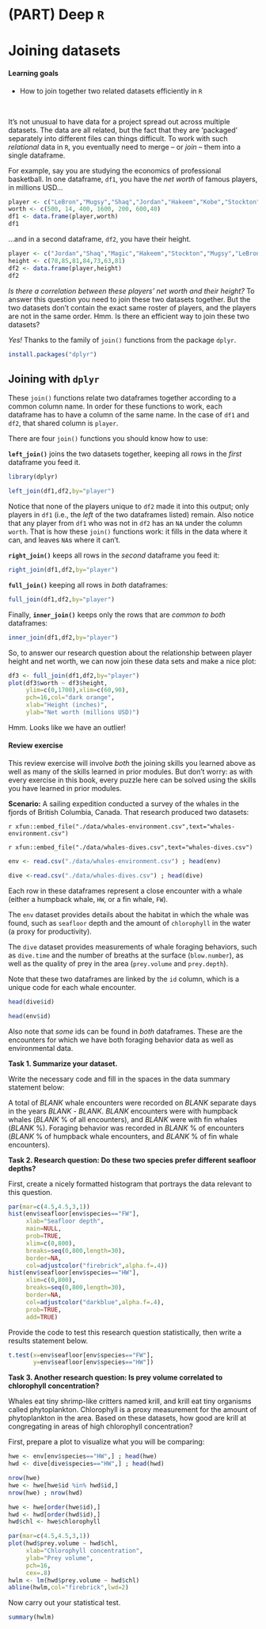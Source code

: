 # (PART) Deep `R` {-}


# Joining datasets {#joining_datasets}

#### Learning goals {-}

* How to join together two related datasets efficiently in `R`

&nbsp;

It's not unusual to have data for a project spread out across multiple datasets. The data are all related, but the fact that they are 'packaged' separately into different files can things difficult. To work with such *relational* data in `R`, you eventually need to merge -- or *join* -- them into a single dataframe. 

For example, say you are studying the economics of professional basketball. In one dataframe, `df1`, you have the *net worth* of famous players, in millions USD...

```r
player <- c("LeBron","Mugsy","Shaq","Jordan","Hakeem","Kobe","Stockton")
worth <- c(500, 14, 400, 1600, 200, 600,40)
df1 <- data.frame(player,worth)
df1
```

...and in a second dataframe, `df2`, you have their height. 

```r
player <- c("Jordan","Shaq","Magic","Hakeem","Stockton","Mugsy","LeBron")
height <- c(78,85,81,84,73,63,81)
df2 <- data.frame(player,height)
df2
```

*Is there a correlation between these players' net worth and their height?* To answer this question you need to join these two datasets together. But the two datasets don't contain the exact same roster of players, and the players are not in the same order. Hmm. Is there an efficient way to join these two datasets?  

*Yes!* Thanks to the family of `join()` functions from the package `dplyr`.  

```r
install.packages("dplyr")
```

## Joining with `dplyr` {-}

These `join()` functions relate two dataframes together according to a common column name. In order for these functions to work, each dataframe has to have a column of the same name. In the case of `df1` and `df2`, that shared column is `player`.   

There are four `join()` functions you should know how to use: 

**`left_join()`** joins the two datasets together, keeping all rows in the *first* dataframe you feed it. 

```r
library(dplyr)
```

```r
left_join(df1,df2,by="player")
```

Notice that none of the players unique to `df2` made it into this output; only players in `df1` (i.e., the *left* of the two dataframes listed) remain. Also notice that any player from `df1` who was not in `df2` has an `NA` under the column `worth`. That is how these `join()` functions work: it fills in the data where it can, and leaves `NA`s where it can't. 

**`right_join()`** keeps all rows in the *second* dataframe you feed it:

```r
right_join(df1,df2,by="player")
```

**`full_join()`** keeping all rows in *both* dataframes:

```r
full_join(df1,df2,by="player")
```

Finally, **`inner_join()`** keeps only the rows that are *common to both* dataframes:  

```r
inner_join(df1,df2,by="player")
```

So, to answer our research question about the relationship between player height and net worth, we can now join these data sets and make a nice plot:

```r
df3 <- full_join(df1,df2,by="player")
plot(df3$worth ~ df3$height,
     ylim=c(0,1700),xlim=c(60,90),
     pch=16,col="dark orange",
     xlab="Height (inches)",
     ylab="Net worth (millions USD)")
```

Hmm. Looks like we have an outlier!  


#### Review exercise {-}

This review exercise will involve *both* the joining skills you learned above as well as many of the skills learned in prior modules. But don't worry: as with every exercise in this book, every puzzle here can be solved using the skills you have learned in prior modules.  

**Scenario:** A sailing expedition conducted a survey of the whales in the fjords of British Columbia, Canada. That research produced two datasets: 

`r xfun::embed_file("./data/whales-environment.csv",text="whales-environment.csv")`  

`r xfun::embed_file("./data/whales-dives.csv",text="whales-dives.csv")`

```r
env <- read.csv("./data/whales-environment.csv") ; head(env)

dive <-read.csv("./data/whales-dives.csv") ; head(dive)
```

Each row in these dataframes represent a close encounter with a whale (either a humpback whale, `HW`, or a fin whale, `FW`). 

The `env` dataset provides details about the habitat in which the whale was found, such as `seafloor` depth and the amount of `chlorophyll` in the water (a proxy for productivity). 

The `dive` dataset provides measurements of whale foraging behaviors, such as `dive.time` and the number of breaths at the surface (`blow.number`), as well as the quality of prey in the area (`prey.volume` and `prey.depth`).

Note that these two dataframes are linked by the `id` column, which is a unique code for each whale encounter. 

```r
head(dive$id)
```

```r
head(env$id)
```

Also note that *some* ids can be found in *both* dataframes. These are the encounters for which we have both foraging behavior data as well as environmental data. 

**Task 1. Summarize your dataset.**  

Write the necessary code and fill in the *<blank>* spaces in the data summary statement below:

A total of *BLANK* whale encounters were recorded on *BLANK* separate days in the years *BLANK* - *BLANK*.  *BLANK* encounters were with humpback whales (*BLANK* % of all encounters), and *BLANK* were with fin whales (*BLANK* %). Foraging behavior was recorded in *BLANK* % of encounters (*BLANK* % of humpback whale encounters, and *BLANK* % of fin whale encounters).

**Task 2. Research question: Do these two species prefer different seafloor depths?** 

First, create a nicely formatted histogram that portrays the data relevant to this question.

```r
par(mar=c(4.5,4.5,3,1))
hist(env$seafloor[env$species=="FW"],
     xlab="Seafloor depth",
     main=NULL,
     prob=TRUE,
     xlim=c(0,800),
     breaks=seq(0,800,length=30),
     border=NA,
     col=adjustcolor("firebrick",alpha.f=.4))
hist(env$seafloor[env$species=="HW"],
     xlim=c(0,800),
     breaks=seq(0,800,length=30), 
     border=NA,
     col=adjustcolor("darkblue",alpha.f=.4),
     prob=TRUE,
     add=TRUE)
```

Provide the code to test this research question statistically, then write a results statement below.

```r
t.test(x=env$seafloor[env$species=="FW"],
       y=env$seafloor[env$species=="HW"])
```


**Task 3. Another research question: Is prey volume correlated to chlorophyll concentration?**

Whales eat tiny shrimp-like critters named krill, and krill eat tiny organisms called phytoplankton. Chlorophyll is a proxy measurement for the amount of phytoplankton in the area. Based on these datasets, how good are krill at congregating in areas of high chlorophyll concentration? 

First, prepare a plot to visualize what you will be comparing:

```r
hwe <- env[env$species=="HW",] ; head(hwe)
hwd <- dive[dive$species=="HW",] ; head(hwd)

nrow(hwe)
hwe <- hwe[hwe$id %in% hwd$id,]
nrow(hwe) ; nrow(hwd)

hwe <- hwe[order(hwe$id),]
hwd <- hwd[order(hwd$id),]
hwd$chl <- hwe$chlorophyll

par(mar=c(4.5,4.5,3,1))
plot(hwd$prey.volume ~ hwd$chl,
     xlab="Chlorophyll concentration",
     ylab="Prey volume",
     pch=16,
     cex=.8)
hwlm <- lm(hwd$prey.volume ~ hwd$chl)
abline(hwlm,col="firebrick",lwd=2)

```

Now carry out your statistical test. 

```r
summary(hwlm)
```







